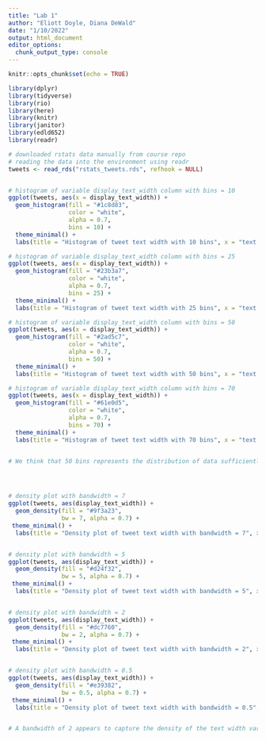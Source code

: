 ---
title: "Lab 1"
author: "Eliott Doyle, Diana DeWald"
date: "1/10/2022"
output: html_document
editor_options: 
  chunk_output_type: console
---

```{r setup, include=FALSE}
knitr::opts_chunk$set(echo = TRUE)

library(dplyr)
library(tidyverse)
library(rio)
library(here)
library(knitr)
library(janitor)
library(edld652)
library(readr)
```

```{r initial_exploration, warning = FALSE}

# downloaded rstats data manually from course repo
# reading the data into the environment using readr
tweets <- read_rds("rstats_tweets.rds", refhook = NULL)


# histogram of variable display_text_width column with bins = 10
ggplot(tweets, aes(x = display_text_width)) +
  geom_histogram(fill = "#1c8d83",
                 color = "white",
                 alpha = 0.7,
                 bins = 10) +
  theme_minimal() +
  labs(title = "Histogram of tweet text width with 10 bins", x = "text width")

# histogram of variable display_text_width column with bins = 25
ggplot(tweets, aes(x = display_text_width)) +
  geom_histogram(fill = "#23b3a7",
                 color = "white",
                 alpha = 0.7,
                 bins = 25) +
  theme_minimal() +
  labs(title = "Histogram of tweet text width with 25 bins", x = "text width")

# histogram of variable display_text_width column with bins = 50
ggplot(tweets, aes(x = display_text_width)) +
  geom_histogram(fill = "#2ad5c7",
                 color = "white",
                 alpha = 0.7,
                 bins = 50) +
  theme_minimal() +
  labs(title = "Histogram of tweet text width with 50 bins", x = "text width")

# histogram of variable display_text_width column with bins = 70
ggplot(tweets, aes(x = display_text_width)) +
  geom_histogram(fill = "#61e0d5",
                 color = "white",
                 alpha = 0.7,
                 bins = 70) +
  theme_minimal() +
  labs(title = "Histogram of tweet text width with 70 bins", x = "text width")


# We think that 50 bins represents the distribution of data sufficiently without being visually confusing or too small, so this is the number of bins we choose for a final histogram.




# density plot with bandwidth = 7
ggplot(tweets, aes(display_text_width)) +
  geom_density(fill = "#9f3a23", 
               bw = 7, alpha = 0.7) +
 theme_minimal() +
  labs(title = "Density plot of tweet text width with bandwidth = 7", x = "text width")


# density plot with bandwidth = 5
ggplot(tweets, aes(display_text_width)) +
  geom_density(fill = "#d24f32", 
               bw = 5, alpha = 0.7) +
 theme_minimal() +
  labs(title = "Density plot of tweet text width with bandwidth = 5", x = "text width")


# density plot with bandwidth = 2
ggplot(tweets, aes(display_text_width)) +
  geom_density(fill = "#dc7760", 
               bw = 2, alpha = 0.7) +
 theme_minimal() +
  labs(title = "Density plot of tweet text width with bandwidth = 2", x = "text width")


# density plot with bandwidth = 0.5
ggplot(tweets, aes(display_text_width)) +
  geom_density(fill = "#e39382", 
               bw = 0.5, alpha = 0.7) +
 theme_minimal() +
  labs(title = "Density plot of tweet text width with bandwidth = 0.5", x = "text width")


# A bandwidth of 2 appears to capture the density of the text width variable sufficiently. Even though a bandwidth of 0.2 is more granular, it depicts so many individual ridges that it makes the graph less visually pleasing and easy to read. So we choose a bandwidth of 2 for our density plot.

```
